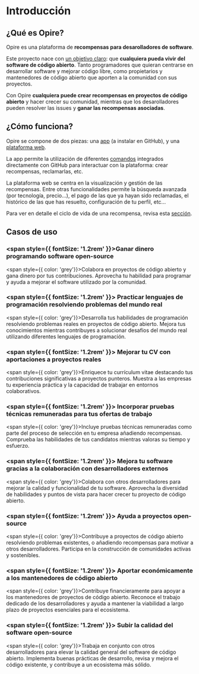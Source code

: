 # Introducción

## ¿Qué es Opire?

Opire es una plataforma de **recompensas para desarolladores de software**.

Este proyecto nace con <u>un objetivo claro</u>: que **cualquiera pueda vivir del software de código abierto**. Tanto programadores que quieran centrarse en desarrollar software y mejorar código libre, como propietarios y mantenedores de código abierto que aporten a la comunidad con sus proyectos. 

Con Opire **cualquiera puede crear recompensas en proyectos de código abierto** y hacer crecer su comunidad, mientras que los desarolladores pueden resolver las issues y **ganar las recompensas asociadas**.

## ¿Cómo funciona?

Opire se compone de dos piezas: una [app](https://docs.opire.dev/es/overview/install-app) (a instalar en GitHub), y una [plataforma web](https://app.opire.dev).

La app permite la utilización de diferentes [comandos](https://docs.opire.dev/es/overview/commands) integrados directamente con GitHub para interactuar con la plataforma: crear recompensas, reclamarlas, etc.

La plataforma web se centra en la visualización y gestión de las recompensas. Entre otras funcionalidades permite la búsqueda avanzada (por tecnología, precio...), el pago de las que ya hayan sido reclamadas, el histórico de las que has resuelto, configuración de tu perfil, etc...

Para ver en detalle el ciclo de vida de una recompensa, revisa esta [sección](https://docs.opire.dev/es/rewards/workflow).

## Casos de uso

### <span style={{ fontSize: '1.2rem' }}>Ganar dinero programando software open-source</span>
<span style={{ color: 'grey'}}>Colabora en proyectos de código abierto y gana dinero por tus contribuciones. Aprovecha tu habilidad para programar y ayuda a mejorar el software utilizado por la comunidad.</span>

### <span style={{ fontSize: '1.2rem' }}> Practicar lenguajes de programación resolviendo problemas del mundo real</span>
<span style={{ color: 'grey'}}>Desarrolla tus habilidades de programación resolviendo problemas reales en proyectos de código abierto. Mejora tus conocimientos mientras contribuyes a solucionar desafíos del mundo real utilizando diferentes lenguajes de programación.</span>

### <span style={{ fontSize: '1.2rem' }}> Mejorar tu CV con aportaciones a proyectos reales</span>
<span style={{ color: 'grey'}}>Enriquece tu currículum vitae destacando tus contribuciones significativas a proyectos punteros. Muestra a las empresas tu experiencia práctica y la capacidad de trabajar en entornos colaborativos.</span>

### <span style={{ fontSize: '1.2rem' }}> Incorporar pruebas técnicas remuneradas para tus ofertas de trabajo</span>
<span style={{ color: 'grey'}}>Incluye pruebas técnicas remuneradas como parte del proceso de selección en tu empresa añadiendo recompensas. Comprueba las habilidades de tus candidatos mientras valoras su tiempo y esfuerzo.</span>

### <span style={{ fontSize: '1.2rem' }}> Mejora tu software gracias a la colaboración con desarrolladores externos</span>
<span style={{ color: 'grey'}}>Colabora con otros desarrolladores para mejorar la calidad y funcionalidad de tu software. Aprovecha la diversidad de habilidades y puntos de vista para hacer crecer tu proyecto de código abierto.</span>

### <span style={{ fontSize: '1.2rem' }}> Ayuda a proyectos open-source</span>
<span style={{ color: 'grey'}}>Contribuye a proyectos de código abierto resolviendo problemas existentes, o añadiendo recompensas para motivar a otros desarrolladores. Participa en la construcción de comunidades activas y sostenibles.</span>

### <span style={{ fontSize: '1.2rem' }}> Aportar económicamente a los mantenedores de código abierto</span>
<span style={{ color: 'grey'}}>Contribuye financieramente para apoyar a los mantenedores de proyectos de código abierto. Reconoce el trabajo dedicado de los desarrolladores y ayuda a mantener la viabilidad a largo plazo de proyectos esenciales para el ecosistema.</span>

### <span style={{ fontSize: '1.2rem' }}> Subir la calidad del software open-source</span>
<span style={{ color: 'grey'}}>Trabaja en conjunto con otros desarrolladores para elevar la calidad general del software de código abierto. Implementa buenas prácticas de desarrollo, revisa y mejora el código existente, y contribuye a un ecosistema más sólido.</span>
